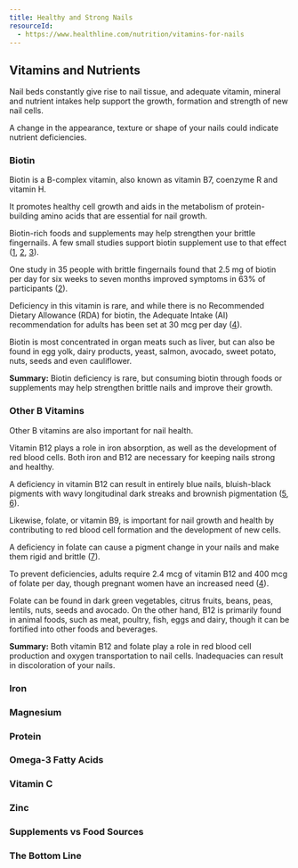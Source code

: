 ```yaml
---
title: Healthy and Strong Nails
resourceId:
  - https://www.healthline.com/nutrition/vitamins-for-nails
---
```


## Vitamins and Nutrients

Nail beds constantly give rise to nail tissue, and adequate vitamin, mineral and
nutrient intakes help support the growth, formation and strength of new nail
cells.

A change in the appearance, texture or shape of your nails could indicate
nutrient deficiencies.

### Biotin

Biotin is a B-complex vitamin, also known as vitamin B7, coenzyme R and vitamin
H.

It promotes healthy cell growth and aids in the metabolism of protein-building
amino acids that are essential for nail growth.

Biotin-rich foods and supplements may help strengthen your brittle fingernails.
A few small studies support biotin supplement use to that effect ([1](), [2](),
[3]()).

One study in 35 people with brittle fingernails found that 2.5 mg of biotin per
day for six weeks to seven months improved symptoms in 63% of participants
([2]()).

Deficiency in this vitamin is rare, and while there is no Recommended Dietary
Allowance (RDA) for biotin, the Adequate Intake (AI) recommendation for adults
has been set at 30 mcg per day ([4]()).

Biotin is most concentrated in organ meats such as liver, but can also be found
in egg yolk, dairy products, yeast, salmon, avocado, sweet potato, nuts, seeds
and even cauliflower.

**Summary:** Biotin deficiency is rare, but consuming biotin through foods or
supplements may help strengthen brittle nails and improve their growth.

### Other B Vitamins

Other B vitamins are also important for nail health.

Vitamin B12 plays a role in iron absorption, as well as the development of red
blood cells. Both iron and B12 are necessary for keeping nails strong and
healthy.

A deficiency in vitamin B12 can result in entirely blue nails, bluish-black
pigments with wavy longitudinal dark streaks and brownish pigmentation ([5](),
[6]()).

Likewise, folate, or vitamin B9, is important for nail growth and health by
contributing to red blood cell formation and the development of new cells.

A deficiency in folate can cause a pigment change in your nails and make them
rigid and brittle ([7]()).

To prevent deficiencies, adults require 2.4 mcg of vitamin B12 and 400 mcg of
folate per day, though pregnant women have an increased need ([4]()).

Folate can be found in dark green vegetables, citrus fruits, beans, peas,
lentils, nuts, seeds and avocado. On the other hand, B12 is primarily found in
animal foods, such as meat, poultry, fish, eggs and dairy, though it can be
fortified into other foods and beverages.

**Summary:** Both vitamin B12 and folate play a role in red blood cell
production and oxygen transportation to nail cells. Inadequacies can result in
discoloration of your nails.

### Iron

### Magnesium

### Protein

### Omega-3 Fatty Acids

### Vitamin C

### Zinc

### Supplements vs Food Sources

### The Bottom Line
